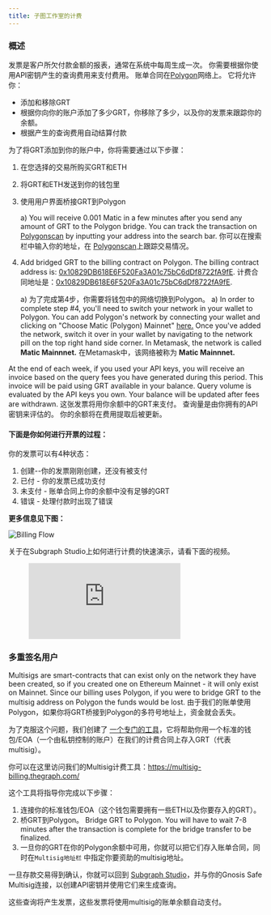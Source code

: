 ```yaml
---
title: 子图工作室的计费
---
```


### 概述

发票是客户所欠付款金额的报表，通常在系统中每周生成一次。 你需要根据你使用API密钥产生的查询费用来支付费用。 账单合同在[Polygon](https://polygon.technology/)网络上。 它将允许你：

- 添加和移除GRT
- 根据你向你的账户添加了多少GRT，你移除了多少，以及你的发票来跟踪你的余额。
- 根据产生的查询费用自动结算付款

为了将GRT添加到你的账户中，你将需要通过以下步骤：

1. 在您选择的交易所购买GRT和ETH
2. 将GRT和ETH发送到你的钱包里
3. 使用用户界面桥接GRT到Polygon

   a) You will receive 0.001 Matic in a few minutes after you send any amount of GRT to the Polygon bridge. You can track the transaction on [Polygonscan](https://polygonscan.com/) by inputting your address into the search bar. 你可以在搜索栏中输入你的地址，在 [Polygonscan](https://polygonscan.com/)上跟踪交易情况。

4. Add bridged GRT to the billing contract on Polygon. The billing contract address is: [0x10829DB618E6F520Fa3A01c75bC6dDf8722fA9fE](https://polygonscan.com/address/0x10829DB618E6F520Fa3A01c75bC6dDf8722fA9fE). 计费合同地址是：[0x10829DB618E6F520Fa3A01c75bC6dDf8722fA9fE](https://polygonscan.com/address/0x10829DB618E6F520Fa3A01c75bC6dDf8722fA9fE).

   a) 为了完成第4步，你需要将钱包中的网络切换到Polygon。 a) In order to complete step #4, you'll need to switch your network in your wallet to Polygon. You can add Polygon's network by connecting your wallet and clicking on "Choose Matic (Polygon) Mainnet" [here.](https://chainlist.org/) Once you've added the network, switch it over in your wallet by navigating to the network pill on the top right hand side corner. In Metamask, the network is called **Matic Mainnnet.** 在Metamask中，该网络被称为 **Matic Mainnnet.**

At the end of each week, if you used your API keys, you will receive an invoice based on the query fees you have generated during this period. This invoice will be paid using GRT available in your balance. Query volume is evaluated by the API keys you own. Your balance will be updated after fees are withdrawn. 这张发票将用你余额中的GRT来支付。 查询量是由你拥有的API密钥来评估的。 你的余额将在费用提取后被更新。

#### 下面是你如何进行开票的过程：

你的发票可以有4种状态：

1. 创建--你的发票刚刚创建，还没有被支付
2. 已付 - 你的发票已成功支付
3. 未支付 - 账单合同上你的余额中没有足够的GRT
4. 错误 - 处理付款时出现了错误

**更多信息见下图：**

![Billing Flow](/img/billing-flow.png)

关于在Subgraph Studio上如何进行计费的快速演示，请看下面的视频。

<figure className="video-container">
  <iframe
    className="video-iframe"
    src="https://www.youtube.com/embed/UrfIpm-Vlgs"
    title="YouTube video player"
    frameBorder="0"
    allowFullScreen
></iframe>
</figure>

### 多重签名用户

Multisigs are smart-contracts that can exist only on the network they have been created, so if you created one on Ethereum Mainnet - it will only exist on Mainnet. Since our billing uses Polygon, if you were to bridge GRT to the multisig address on Polygon the funds would be lost. 由于我们的账单使用Polygon，如果你将GRT桥接到Polygon的多符号地址上，资金就会丢失。

为了克服这个问题，我们创建了 [一个专门的工具](https://multisig-billing.thegraph.com/)，它将帮助你用一个标准的钱包/EOA（一个由私钥控制的账户）在我们的计费合同上存入GRT（代表multisig）。

你可以在这里访问我们的Multisig计费工具：https://multisig-billing.thegraph.com/

这个工具将指导你完成以下步骤：

1. 连接你的标准钱包/EOA（这个钱包需要拥有一些ETH以及你要存入的GRT）。
2. 桥GRT到Polygon。 Bridge GRT to Polygon. You will have to wait 7-8 minutes after the transaction is complete for the bridge transfer to be finalized.
3. 一旦你的GRT在你的Polygon余额中可用，你就可以把它们存入账单合同，同时在`Multisig地址栏` 中指定你要资助的multisig地址。

一旦存款交易得到确认，你就可以回到 [Subgraph Studio](https://thegraph.com/studio/)，并与你的Gnosis Safe Multisig连接，以创建API密钥并使用它们来生成查询。

这些查询将产生发票，这些发票将使用multisig的账单余额自动支付。
